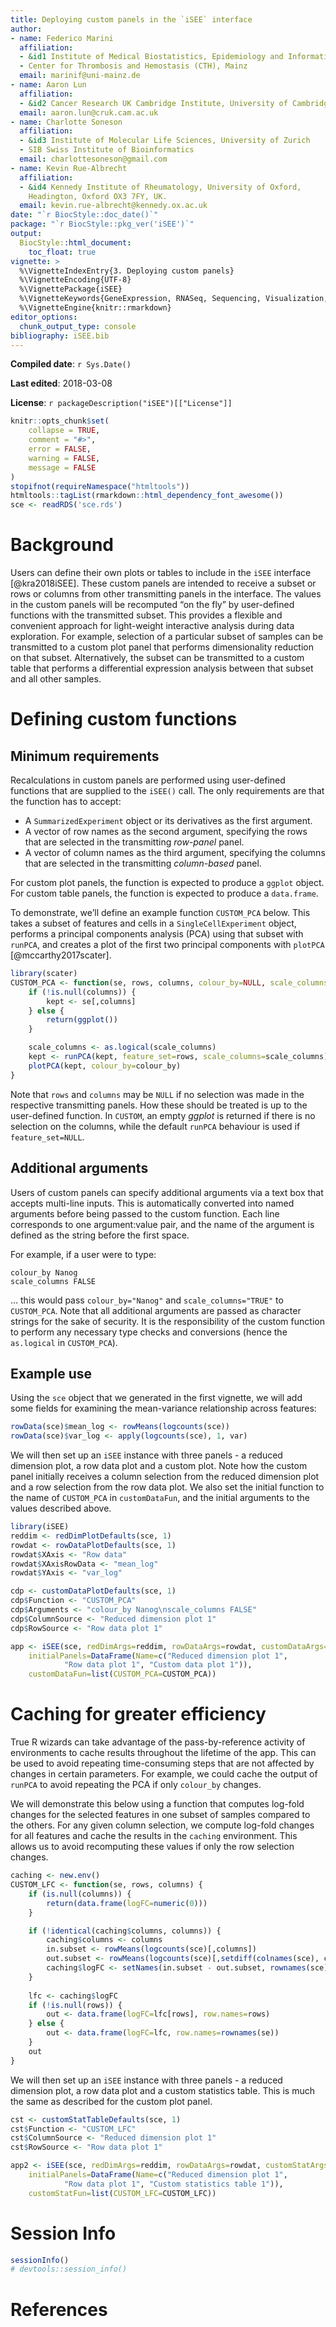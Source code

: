 ```yaml
---
title: Deploying custom panels in the `iSEE` interface
author:
- name: Federico Marini
  affiliation: 
  - &id1 Institute of Medical Biostatistics, Epidemiology and Informatics (IMBEI), Mainz
  - Center for Thrombosis and Hemostasis (CTH), Mainz
  email: marinif@uni-mainz.de
- name: Aaron Lun
  affiliation: 
  - &id2 Cancer Research UK Cambridge Institute, University of Cambridge
  email: aaron.lun@cruk.cam.ac.uk
- name: Charlotte Soneson
  affiliation: 
  - &id3 Institute of Molecular Life Sciences, University of Zurich
  - SIB Swiss Institute of Bioinformatics
  email: charlottesoneson@gmail.com
- name: Kevin Rue-Albrecht
  affiliation: 
  - &id4 Kennedy Institute of Rheumatology, University of Oxford,
    Headington, Oxford OX3 7FY, UK.
  email: kevin.rue-albrecht@kennedy.ox.ac.uk
date: "`r BiocStyle::doc_date()`"
package: "`r BiocStyle::pkg_ver('iSEE')`"
output: 
  BiocStyle::html_document:
    toc_float: true
vignette: >
  %\VignetteIndexEntry{3. Deploying custom panels}
  %\VignetteEncoding{UTF-8}  
  %\VignettePackage{iSEE}
  %\VignetteKeywords{GeneExpression, RNASeq, Sequencing, Visualization, QualityControl, GUI}
  %\VignetteEngine{knitr::rmarkdown}
editor_options: 
  chunk_output_type: console
bibliography: iSEE.bib
---
```


**Compiled date**: `r Sys.Date()`

**Last edited**: 2018-03-08

**License**: `r packageDescription("iSEE")[["License"]]`

```r
knitr::opts_chunk$set(
    collapse = TRUE,
    comment = "#>",
    error = FALSE,
    warning = FALSE,
    message = FALSE
)
stopifnot(requireNamespace("htmltools"))
htmltools::tagList(rmarkdown::html_dependency_font_awesome())
sce <- readRDS('sce.rds')
```

# Background

Users can define their own plots or tables to include in the `iSEE` interface [@kra2018iSEE].
These custom panels are intended to receive a subset or rows or columns from other transmitting panels in the interface.
The values in the custom panels will be recomputed "on the fly" by user-defined functions with the transmitted subset.
This provides a flexible and convenient approach for light-weight interactive analysis during data exploration.
For example, selection of a particular subset of samples can be transmitted to a custom plot panel that performs dimensionality reduction on that subset.
Alternatively, the subset can be transmitted to a custom table that performs a differential expression analysis between that subset and all other samples.

# Defining custom functions

## Minimum requirements

Recalculations in custom panels are performed using user-defined functions that are supplied to the `iSEE()` call.
The only requirements are that the function has to accept:

- A `SummarizedExperiment` object or its derivatives as the first argument.
- A vector of row names as the second argument, specifying the rows that are selected in the transmitting _row-panel_ panel.
- A vector of column names as the third argument, specifying the columns that are selected in the transmitting _column-based_ panel.

For custom plot panels, the function is expected to produce a `ggplot` object.
For custom table panels, the function is expected to produce a `data.frame`.

To demonstrate, we'll define an example function `CUSTOM_PCA` below.
This takes a subset of features and cells in a `SingleCellExperiment` object, performs a principal components analysis (PCA) using that subset with `runPCA`, 
and creates a plot of the first two principal components with `plotPCA` [@mccarthy2017scater].

```r
library(scater)
CUSTOM_PCA <- function(se, rows, columns, colour_by=NULL, scale_columns=TRUE) {
    if (!is.null(columns)) {
        kept <- se[,columns]
    } else {
        return(ggplot())
    }

    scale_columns <- as.logical(scale_columns)
    kept <- runPCA(kept, feature_set=rows, scale_columns=scale_columns)
	plotPCA(kept, colour_by=colour_by)
}
```

Note that `rows` and `columns` may be `NULL` if no selection was made in the respective transmitting panels.
How these should be treated is up to the user-defined function.
In `CUSTOM`, an empty _ggplot_ is returned if there is no selection on the columns, while the default `runPCA` behaviour is used if `feature_set=NULL`.

## Additional arguments

Users of custom panels can specify additional arguments via a text box that accepts multi-line inputs.
This is automatically converted into named arguments before being passed to the custom function.
Each line corresponds to one argument:value pair, and the name of the argument is defined as the string before the first space.

For example, if a user were to type:

```
colour_by Nanog
scale_columns FALSE
```

... this would pass `colour_by="Nanog"` and `scale_columns="TRUE"` to `CUSTOM_PCA`.
Note that all additional arguments are passed as character strings for the sake of security.
It is the responsibility of the custom function to perform any necessary type checks and conversions (hence the `as.logical` in `CUSTOM_PCA`).

## Example use

Using the `sce` object that we generated in the first vignette, we will add some fields for examining the mean-variance relationship across features:

```r
rowData(sce)$mean_log <- rowMeans(logcounts(sce))
rowData(sce)$var_log <- apply(logcounts(sce), 1, var)
```                                                                            

We will then set up an `iSEE` instance with three panels - a reduced dimension plot, a row data plot and a custom plot.
Note how the custom panel initially receives a column selection from the reduced dimension plot and a row selection from the row data plot.
We also set the initial function to the name of `CUSTOM_PCA` in `customDataFun`, and the initial arguments to the values described above.

```r
library(iSEE)
reddim <- redDimPlotDefaults(sce, 1)
rowdat <- rowDataPlotDefaults(sce, 1)
rowdat$XAxis <- "Row data"
rowdat$XAxisRowData <- "mean_log"
rowdat$YAxis <- "var_log"

cdp <- customDataPlotDefaults(sce, 1)
cdp$Function <- "CUSTOM_PCA"
cdp$Arguments <- "colour_by Nanog\nscale_columns FALSE"
cdp$ColumnSource <- "Reduced dimension plot 1"
cdp$RowSource <- "Row data plot 1"

app <- iSEE(sce, redDimArgs=reddim, rowDataArgs=rowdat, customDataArgs=cdp,
    initialPanels=DataFrame(Name=c("Reduced dimension plot 1", 
            "Row data plot 1", "Custom data plot 1")),
    customDataFun=list(CUSTOM_PCA=CUSTOM_PCA))
```

# Caching for greater efficiency

True R wizards can take advantage of the pass-by-reference activity of environments to cache results throughout the lifetime of the app.
This can be used to avoid repeating time-consuming steps that are not affected by changes in certain parameters.
For example, we could cache the output of `runPCA` to avoid repeating the PCA if only `colour_by` changes.

We will demonstrate this below using a function that computes log-fold changes for the selected features in one subset of samples compared to the others.
For any given column selection, we compute log-fold changes for all features and cache the results in the `caching` environment.
This allows us to avoid recomputing these values if only the row selection changes.

```r
caching <- new.env()
CUSTOM_LFC <- function(se, rows, columns) {
    if (is.null(columns)) {
        return(data.frame(logFC=numeric(0)))
    }

    if (!identical(caching$columns, columns)) {
        caching$columns <- columns
        in.subset <- rowMeans(logcounts(sce)[,columns])
        out.subset <- rowMeans(logcounts(sce)[,setdiff(colnames(sce), columns)])
        caching$logFC <- setNames(in.subset - out.subset, rownames(sce))
    } 
       
    lfc <- caching$logFC
    if (!is.null(rows)) {
        out <- data.frame(logFC=lfc[rows], row.names=rows)
    } else {
        out <- data.frame(logFC=lfc, row.names=rownames(se))
    }
    out
}
```

We will then set up an `iSEE` instance with three panels - a reduced dimension plot, a row data plot and a custom statistics table.
This is much the same as described for the custom plot panel.

```r
cst <- customStatTableDefaults(sce, 1)
cst$Function <- "CUSTOM_LFC"
cst$ColumnSource <- "Reduced dimension plot 1"
cst$RowSource <- "Row data plot 1"

app2 <- iSEE(sce, redDimArgs=reddim, rowDataArgs=rowdat, customStatArgs=cst, 
    initialPanels=DataFrame(Name=c("Reduced dimension plot 1", 
            "Row data plot 1", "Custom statistics table 1")),
    customStatFun=list(CUSTOM_LFC=CUSTOM_LFC))
```

# Session Info {.unnumbered}

```r
sessionInfo()
# devtools::session_info()
```

# References {.unnumbered}



